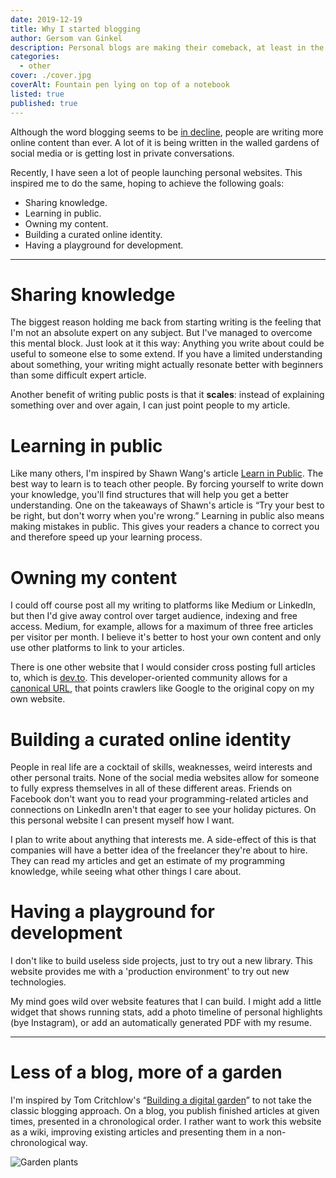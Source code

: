 ```yaml
---
date: 2019-12-19
title: Why I started blogging
author: Gersom van Ginkel
description: Personal blogs are making their comeback, at least in the developer scene. I've decided to join in on the fun and in this first post I'll explain why.
categories:
  - other
cover: ./cover.jpg
coverAlt: Fountain pen lying on top of a notebook
listed: true
published: true
---
```


Although the word blogging seems to be [in decline](https://trends.google.com/trends/explore?date=all&q=blogging), people are writing more online content than ever. A lot of it is being written in the walled gardens of social media or is getting lost in private conversations.

Recently, I have seen a lot of people launching personal websites. This inspired me to do the same, hoping to achieve the following goals:

- Sharing knowledge.
- Learning in public.
- Owning my content.
- Building a curated online identity.
- Having a playground for development.

---

# Sharing knowledge

The biggest reason holding me back from starting writing is the feeling that I'm not an absolute expert on any subject. But I've managed to overcome this mental block. Just look at it this way: Anything you write about could be useful to someone else to some extend. If you have a limited understanding about something, your writing might actually resonate better with beginners than some difficult expert article.

Another benefit of writing public posts is that it **scales**: instead of explaining something over and over again, I can just point people to my article.

# Learning in public

Like many others, I'm inspired by Shawn Wang's article [Learn in Public](https://www.swyx.io/writing/learn-in-public). The best way to learn is to teach other people. By forcing yourself to write down your knowledge, you'll find structures that will help you get a better understanding. One on the takeaways of Shawn's article is “Try your best to be right, but don't worry when you're wrong.” Learning in public also means making mistakes in public. This gives your readers a chance to correct you and therefore speed up your learning process.

# Owning my content

I could off course post all my writing to platforms like Medium or LinkedIn, but then I'd give away control over target audience, indexing and free access. Medium, for example, allows for a maximum of three free articles per visitor per month. I believe it's better to host your own content and only use other platforms to link to your articles.

There is one other website that I would consider cross posting full articles to, which is [dev.to](https://dev.to). This developer-oriented community allows for a [canonical URL](https://en.wikipedia.org/wiki/Canonical_link_element), that points crawlers like Google to the original copy on my own website.

# Building a curated online identity

People in real life are a cocktail of skills, weaknesses, weird interests and other personal traits. None of the social media websites allow for someone to fully express themselves in all of these different areas. Friends on Facebook don't want you to read your programming-related articles and connections on LinkedIn aren't that eager to see your holiday pictures. On this personal website I can present myself how I want.

I plan to write about anything that interests me. A side-effect of this is that companies will have a better idea of the freelancer they're about to hire. They can read my articles and get an estimate of my programming knowledge, while seeing what other things I care about.

# Having a playground for development

I don't like to build useless side projects, just to try out a new library. This website provides me with a 'production environment' to try out new technologies.

My mind goes wild over website features that I can build. I might add a little widget that shows running stats, add a photo timeline of personal highlights (bye Instagram), or add an automatically generated PDF with my resume.

---

# Less of a blog, more of a garden

I'm inspired by Tom Critchlow's “[Building a digital garden](https://tomcritchlow.com/2019/02/17/building-digital-garden/)” to not take the classic blogging approach. On a blog, you publish finished articles at given times, presented in a chronological order. I rather want to work this website as a wiki, improving existing articles and presenting them in a non-chronological way.

![Garden plants](./garden.jpg)
